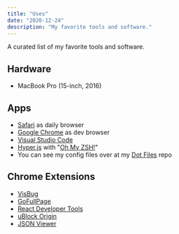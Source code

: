 ```yaml
---
title: "Uses"
date: "2020-12-24"
description: "My favorite tools and software."
---
```


A curated list of my favorite tools and software.

## Hardware

- MacBook Pro (15-inch, 2016)

## Apps

- [Safari](https://www.apple.com/safari) as daily browser
- [Google Chrome](https://www.google.com/chrome) as dev browser
- [Visual Studio Code](https://code.visualstudio.com)
- [Hyper.js](https://hyper.is) with "[Oh My ZSH!](https://ohmyz.sh)"
- You can see my config files over at my [Dot Files](https://github.com/eneax/dotfiles) repo

## Chrome Extensions

- [VisBug](https://chrome.google.com/webstore/detail/visbug/cdockenadnadldjbbgcallicgledbeoc)
- [GoFullPage](https://chrome.google.com/webstore/detail/gofullpage-full-page-scre/fdpohaocaechififmbbbbbknoalclacl)
- [React Developer Tools](https://chrome.google.com/webstore/detail/react-developer-tools/fmkadmapgofadopljbjfkapdkoienihi?utm_source=chrome-ntp-icon)
- [uBlock Origin](https://chrome.google.com/webstore/detail/ublock-origin/cjpalhdlnbpafiamejdnhcphjbkeiagm?utm_source=chrome-ntp-icon)
- [JSON Viewer](https://chrome.google.com/webstore/detail/json-viewer/gbmdgpbipfallnflgajpaliibnhdgobh)

